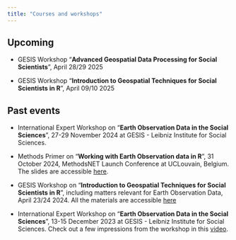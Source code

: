 ```yaml
---
title: "Courses and workshops"
---
```


## Upcoming

- GESIS Workshop "**Advanced Geospatial Data Processing for Social Scientists**", April 28/29 2025

- GESIS Workshop "**Introduction to Geospatial Techniques for Social Scientists in R**", April 09/10 2025

## Past events

- International Expert Workshop on "**Earth Observation Data in the Social Sciences**",
27-29 November 2024 at GESIS - Leibniz Institute for Social Sciences.

- Methods Primer on "**Working with Earth Observation data in R**", 31 October 2024, MethodsNET Launch Conference at UCLouvain, Belgium. The slides are accessible [here](slides/primer.html){target="_blank"}.

- GESIS Workshop on "**Introduction to Geospatial Techniques for Social Scientists in R**", including matters relevant for Earth Observation Data, April 23/24 2024. All the materials are accessible [here](https://github.com/StefanJuenger/gesis-workshop-geospatial-techniques-R-2024)

- International Expert Workshop on "**Earth Observation Data in the Social Sciences**",
13-15 December 2023 at GESIS - Leibniz Institute for Social Sciences. Check out
a few impressions from the workshop in this [video](https://youtu.be/iW4onh38UmA).